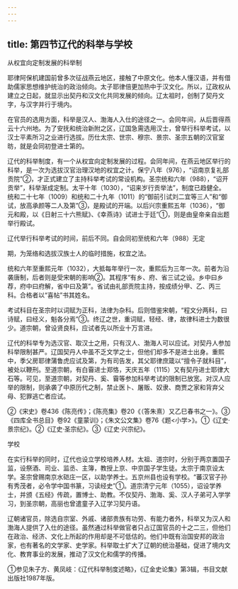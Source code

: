 ```yaml
---
---
---
```

title: 第四节辽代的科举与学校
---



从权宜向定制发展的科举制

耶律阿保机建国前曾多次征战燕云地区，接触了中原文化。他本人懂汉语，并有借助儒家思想维护统治的政治倾向。太子耶律倍更加热中于汉文化。所以，辽政权从建立之日起，就显示出契丹和汉文化共同发展的倾向。辽太祖时，创制了契丹文字，与汉字并行于境内。

在官员的选用方面，科举是汉人、渤海人入仕的途径之一。会同年间，从后晋得燕云十六州地。为了安抚和统治新附之区，辽国急需选用汉士，曾举行科举考试，以汉士平素所习之业进行选拔。历仕太宗、世宗、穆宗、景宗、圣宗五朝的汉官室昉，就是会同初登进士第的。

辽代的科举制度，有一个从权宜向定制发展的过程。会同年间，在燕云地区举行的科举，是一次为选拔汉官治理汉地的权宜之计。保宁八年（976），“诏南京复礼部贡院”②，才正式建立了主持科举考试的常设机构。圣宗统和六年（988），“诏开贡举”，科举渐成定制。太平十年（1030），“诏来岁行贡举法”，制度已趋健全。统和二十七年（1009）和统和二十九年（1011）的“御前引试刘二宜等三人”和“御试，放高承颜等二人及第”③，是殿试的开端。以后兴宗重熙五年（1036），“御元和殿，以《日射三十六熊赋》、《幸燕诗》试进士于廷”①，则是由皇帝亲自出题举行殿试。

辽代举行科举考试的时间，前后不同。自会同初至统和六年（988）无定

期，为笼络和选拔汉族士人的临时措施，权宜之法。

统和六年至重熙元年（1032），大抵每年举行一次，重熙后为三年一次。前者为沿袭唐制，后者则是受宋朝的影响②。其程序“有乡、府、省三试之设。乡中曰乡荐，府中曰府解，省中曰及第”。省试由礼部贡院主持，按成绩分甲、乙、丙三科。合格者以“喜帖”书其姓名。

考试科目在圣宗时以词赋为正科，法律为杂科。后则借鉴宋朝，“程文分两科，曰诗赋，曰经义，魁各分焉”③。终辽之世，重词赋，轻经、律，故律科进士为数很少。道宗朝，曾设贤良科，应试者先以所业十万言进。

辽代的科举专为选汉官、取汉士之用，只有汉人、渤海人可以应试。对契丹人参加科举限制甚严。辽国契丹人中虽不乏文学之士，但他们却多不是进士出身。重熙中，季父房耶律蒲鲁虎应试及第，为有司告发，其父耶律庶箴以“擅令子就科目”，被处以鞭刑。至道宗朝，有白霫进士郑恪，天庆五年（1115）又有契丹进士耶律大石等。可见，至道宗朝，对契丹、奚、霫等参加科举考试的限制已放宽。对汉人应举的限制，则承袭了中原历代之制，禁止医卜、屠贩、奴隶、商贾之家和背弃父母、犯罪逃亡者应试。

②《宋史》卷436《陈亮传》；《陈亮集》卷20《（答朱熹）又乙巳春书之一》。③《四库全书总目》卷92《童蒙训》；《朱文公文集》卷76《题<小学>》。①《辽史·景宗纪》。②《辽史·圣宗纪》。③《辽史·兴宗纪》。

学校

在实行科举的同时，辽代也设立学校培养人材。太祖、道宗时，分别于两京置国子监，设祭酒、司业、监丞、主簿，教授上京、中京国子学生徒。太宗于南京设太学。圣宗曾赐南京水硙庄一区，以助学养士。五京州县也设有学校。“蕃汉官子孙有秀茂者，必令学中国书篆，习读经史”①。道宗清宁元年（1055），诏设学养士，并颁《五经》传疏，置博士、助教。不仅契丹、渤海、奚、汉人子弟可入学学习，到圣宗朝，高丽也曾遣童子入辽学习契丹语。

辽朝诸官员，除选自宗室、外戚、诸部贵族有功劳、有能力者外，科举又为汉人和渤海人提供了入仕的途径。虽然通过科举做官者只占辽国官员的十之二三，但他们在政治、经济、文化上所起的作用却是不可低估的。他们中既有治国安邦的政治家，也有著名的文学家、史学家。科举取士扩大了辽朝的统治基础，促进了境内文化、教育事业的发展，推动了汉文化和儒学的传播。

①参见朱子方、黄凤岐：《辽代科举制度述略》，《辽金史论集》第3辑，书目文献出版社1987年版。